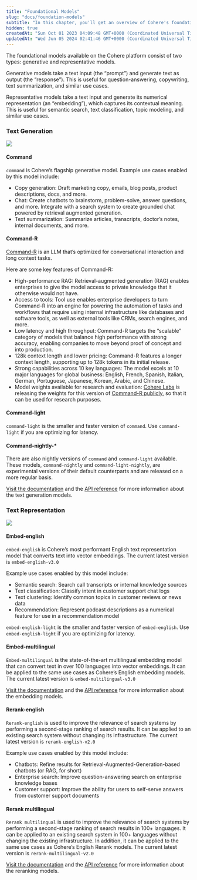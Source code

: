 ```yaml
---
title: "Foundational Models"
slug: "docs/foundation-models"
subtitle: "In this chapter, you'll get an overview of Cohere's foundation models."
hidden: true
createdAt: "Sun Oct 01 2023 04:09:48 GMT+0000 (Coordinated Universal Time)"
updatedAt: "Wed Jun 05 2024 02:41:46 GMT+0000 (Coordinated Universal Time)"
---
```

The foundational models available on the Cohere platform consist of two types: generative and representative models.

Generative models take a text input (the “prompt”) and generate text as output (the “response”). This is useful for question-answering, copywriting, text summarization, and similar use cases.

Representative models take a text input and generate its numerical representation (an “embedding”), which captures its contextual meaning. This is useful for semantic search, text classification, topic modeling, and similar use cases.

### Text Generation

<img src='../../../assets/images/fb69165-generate.png' />


#### Command

`command` is Cohere’s flagship generative model. Example use cases enabled by this model include:

- Copy generation: Draft marketing copy, emails, blog posts, product descriptions, docs, and more.
- Chat: Create chatbots to brainstorm, problem-solve, answer questions, and more. Integrate with a search system to create grounded chat powered by retrieval augmented generation.
- Text summarization: Summarize articles, transcripts, doctor’s notes, internal documents, and more.

#### Command-R

[Command-R](/docs/command-r) is an LLM that’s optimized for conversational interaction and long context tasks.

Here are some key features of Command-R:

- High-performance RAG: Retrieval-augmented generation (RAG) enables enterprises to give the model access to private knowledge that it otherwise would not have.
- Access to tools: Tool use enables enterprise developers to turn Command-R into an engine for powering the automation of tasks and workflows that require using internal infrastructure like databases and software tools, as well as external tools like CRMs, search engines, and more.
- Low latency and high throughput: Command-R targets the “scalable” category of models that balance high performance with strong accuracy, enabling companies to move beyond proof of concept and into production.
- 128k context length and lower pricing: Command-R features a longer context length, supporting up to 128k tokens in its initial release.
- Strong capabilities across 10 key languages: The model excels at 10 major languages for global business: English, French, Spanish, Italian, German, Portuguese, Japanese, Korean, Arabic, and Chinese.
- Model weights available for research and evaluation: [Cohere Labs](https://cohere.com/research) is releasing the weights for this version of [Command-R publicly](https://huggingface.co/CohereForAI/c4ai-command-r-v01), so that it can be used for research purposes.

#### Command-light

`command-light` is the smaller and faster version of `command`. Use `command-light` if you are optimizing for latency.

#### Command-nightly-\*

There are also nightly versions of `command` and `command-light` available. These models, `command-nightly` and `command-light-nightly`, are experimental versions of their default counterparts and are released on a more regular basis.

[Visit the documentation](/docs/command-beta) and the [API reference](/reference/generate) for more information about the text generation models.

### Text Representation

<img src='../../../assets/images/5e3c017-embed.png' />


#### Embed-english

`embed-english` is Cohere’s most performant English text representation model that converts text into vector embeddings. The current latest version is `embed-english-v3.0`

Example use cases enabled by this model include:

- Semantic search: Search call transcripts or internal knowledge sources
- Text classification: Classify intent in customer support chat logs
- Text clustering: Identify common topics in customer reviews or news data
- Recommendation: Represent podcast descriptions as a numerical feature for use in a recommendation model

`embed-english-light` is the smaller and faster version of `embed-english`. Use `embed-english-light` if you are optimizing for latency.

#### Embed-multilingual

`Embed-multilingual` is the state-of-the-art multilingual embedding model that can convert text in over 100 languages into vector embeddings. It can be applied to the same use cases as Cohere’s English embedding models. The current latest version is `embed-multilingual-v3.0`

[Visit the documentation](/docs/multilingual-language-models) and the [API reference](/reference/embed) for more information about the embedding models.

#### Rerank-english

`Rerank-english` is used to improve the relevance of search systems by performing a second-stage ranking of search results. It can be applied to an existing search system without changing its infrastructure. The current latest version is `rerank-english-v2.0`

Example use cases enabled by this model include:

- Chatbots: Refine results for Retrieval-Augmented-Generation-based chatbots (or RAG, for short)
- Enterprise search: Improve question-answering search on enterprise knowledge bases
- Customer support: Improve the ability for users to self-serve answers from customer support documents

#### Rerank multilingual

`Rerank multilingual` is used to improve the relevance of search systems by performing a second-stage ranking of search results in 100+ languages. It can be applied to an existing search system in 100+ languages without changing the existing infrastructure. In addition, it can be applied to the same use cases as Cohere’s English Rerank models. The current latest version is `rerank-multilingual-v2.0`

[Visit the documentation](/docs/reranking) and the [API reference](/reference/rerank-1) for more information about the reranking models.
